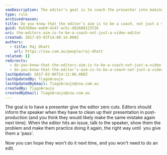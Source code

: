 ```yaml
---
seoDescription: The editor's goal is to coach the presenter into making a perfect cut, eliminating the need for edits.
type: rule
archivedreason:
title: Do you know that the editor’s aim is to be a coach, not just a video editor?
guid: 9a53d8ee-eeb9-4147-ac5c-d62688123f26
uri: the-editors-aim-is-to-be-a-coach-not-just-a-video-editor
created: 2017-03-03T14:08:14.000Z
authors:
  - title: Raj Dhatt
    url: https://ssw.com.au/people/raj-dhatt
related: []
redirects:
  - do-you-know-that-the-editors-aim-is-to-be-a-coach-not-just-a-video-editor
  - do-you-know-that-the-editor’s-aim-is-to-be-a-coach-not-just-a-video-editor
lastUpdated: 2017-03-06T14:11:06.000Z
lastUpdatedBy: TiagoAraujo
lastUpdatedByEmail: TiagoAraujo@ssw.com.au
createdBy: TiagoAraujo
createdByEmail: TiagoAraujo@ssw.com.au
---
```


The goal is to have a presenter give the editor zero cuts. Editors should inform the speaker when they have to clean up their presentation in post-production (and you think they would likely make the same mistake again next time).
When the editor hits an issue, talk to the speaker, show them the problem and make them practice doing it again, the right way until  you give them a 'pass'.

Now you can hope they won't do it next time, and you won't need to do an edit.
